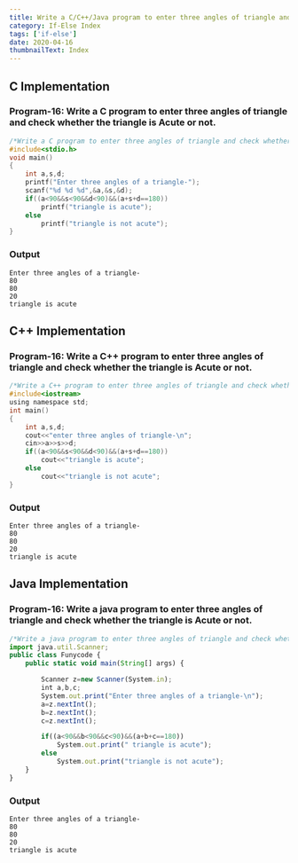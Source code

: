 ```yaml
---
title: Write a C/C++/Java program to enter three angles of triangle and check whether the triangle is Acute or not.
category: If-Else Index
tags: ['if-else']
date: 2020-04-16
thumbnailText: Index
---
```


## C Implementation
### Program-16: Write a C program to enter three angles of triangle and check whether the triangle is Acute or not.
```c
/*Write a C program to enter three angles of triangle and check whether the triangle is Acute or not.*/
#include<stdio.h>
void main()
{
    int a,s,d;
    printf("Enter three angles of a triangle-");
    scanf("%d %d %d",&a,&s,&d);
    if((a<90&&s<90&&d<90)&&(a+s+d==180))
        printf("triangle is acute");
    else
        printf("triangle is not acute");
}
```
### Output
```
Enter three angles of a triangle-
80
80
20
triangle is acute
```

## C++ Implementation
### Program-16: Write a C++ program to enter three angles of triangle and check whether the triangle is Acute or not.
```c
/*Write a C++ program to enter three angles of triangle and check whether the triangle is Acute or not.*/
#include<iostream>
using namespace std;
int main()
{
    int a,s,d;
    cout<<"enter three angles of triangle-\n";
    cin>>a>>s>>d;
    if((a<90&&s<90&&d<90)&&(a+s+d==180))
        cout<<"triangle is acute";
    else
        cout<<"triangle is not acute";
}
```
### Output
```
Enter three angles of a triangle-
80
80
20
triangle is acute
```

## Java Implementation
### Program-16: Write a java  program to enter three angles of triangle and check whether the triangle is Acute or not.
```js
/*Write a java program to enter three angles of triangle and check whether the triangle is Acute or not.*/
import java.util.Scanner;
public class Funycode {
    public static void main(String[] args) {

        Scanner z=new Scanner(System.in);
        int a,b,c;
        System.out.print("Enter three angles of a triangle-\n");
        a=z.nextInt();
        b=z.nextInt();
        c=z.nextInt();

        if((a<90&&b<90&&c<90)&&(a+b+c==180))
            System.out.print(" triangle is acute");
        else
            System.out.print("triangle is not acute");
    }
}
```
### Output
```
Enter three angles of a triangle-
80
80
20
triangle is acute
```
